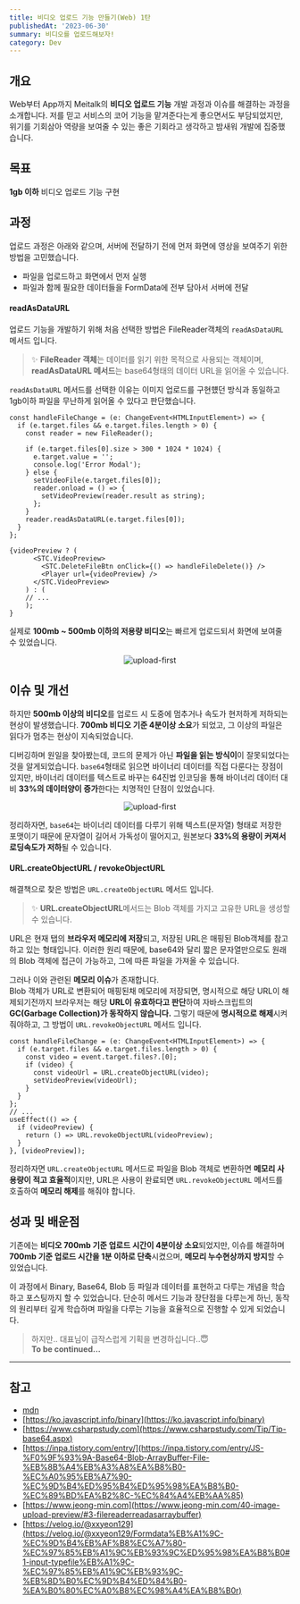```yaml
---
title: 비디오 업로드 기능 만들기(Web) 1탄
publishedAt: '2023-06-30'
summary: 비디오를 업로드해보자!
category: Dev
---
```


## 개요

Web부터 App까지 Meitalk의 **비디오 업로드 기능** 개발 과정과 이슈를 해결하는 과정을 소개합니다.
저를 믿고 서비스의 코어 기능을 맡겨준다는게 좋으면서도 부담되었지만, 위기를 기회삼아 역량을 보여줄 수 있는 좋은 기회라고 생각하고 밤새워 개발에 집중했습니다.

## 목표

**1gb 이하** 비디오 업로드 기능 구현

## 과정

업로드 과정은 아래와 같으며, 서버에 전달하기 전에 먼저 화면에 영상을 보여주기 위한 방법을 고민했습니다.

- 파일을 업로드하고 화면에서 먼저 실행
- 파일과 함께 필요한 데이터들을 FormData에 전부 담아서 서버에 전달

#### readAsDataURL

업로드 기능을 개발하기 위해 처음 선택한 방법은 FileReader객체의 `readAsDataURL` 메서드 입니다.

> ✨ **FileReader 객체**는 데이터를 읽기 위한 목적으로 사용되는 객체이며, **readAsDataURL 메서드**는 base64형태의 데이터 URL을 읽어올 수 있습니다.

`readAsDataURL` 메서드를 선택한 이유는 이미지 업로드를 구현헀던 방식과 동일하고 1gb이하 파일을 무난하게 읽어올 수 있다고 판단했습니다.

```tsx title="useUploadVideo.tsx" {3, 14}
const handleFileChange = (e: ChangeEvent<HTMLInputElement>) => {
  if (e.target.files && e.target.files.length > 0) {
    const reader = new FileReader();

    if (e.target.files[0].size > 300 * 1024 * 1024) {
      e.target.value = '';
      console.log('Error Modal');
    } else {
      setVideoFile(e.target.files[0]);
      reader.onload = () => {
        setVideoPreview(reader.result as string);
      };
    }
    reader.readAsDataURL(e.target.files[0]);
  }
};
```

```tsx title="uploadVideo.tsx"
{videoPreview ? (
      <STC.VideoPreview>
        <STC.DeleteFileBtn onClick={() => handleFileDelete()} />
        <Player url={videoPreview} />
      </STC.VideoPreview>
    ) : (
    // ...
    );
}
```

실제로 **100mb ~ 500mb 이하의 저용량 비디오**는 빠르게 업로드되서 화면에 보여줄 수 있었습니다.

<p align='center'>
  <img src='/blog/gif/upload-first.gif' width={800} alt='upload-first' />
</p>

## 이슈 및 개선

하지만 **500mb 이상의 비디오**를 업로드 시 도중에 멈추거나 속도가 현저하게 저하되는 현상이 발생했습니다.
**700mb 비디오 기준 4분이상 소요**가 되었고, 그 이상의 파일은 읽다가 멈추는 현상이 지속되었습니다.

디버깅하며 원일을 찾아봤는데, 코드의 문제가 아닌 **파일을 읽는 방식이**이 잘못되었다는 것을 알게되었습니다.
`base64`형태로 읽으면 바이너리 데이터를 직접 다룬다는 장점이 있지만, 바이너리 데이터를 텍스트로 바꾸는 64진법 인코딩을 통해 바이너리 데이터 대비
**33%의 데이터양이 증가**한다는 치명적인 단점이 있었습니다.

<p align='center'>
  <img src='/blog/issue.png' alt='upload-first' />
</p>

정리하자면, `base64`는 바이너리 데이터를 다루기 위해 텍스트(문자열) 형태로 저장한 포맷이기 때문에 문자열이 길어서 가독성이 떨어지고,
원본보다 **33%의 용량이 커져서 로딩속도가 저하**될 수 있습니다.

#### URL.createObjectURL / revokeObjectURL

해결책으로 찾은 방법은 `URL.createObjectURL` 메서드 입니다.

> ✨ **URL.createObjectURL**메서드는 Blob 객체를 가지고 고유한 URL을 생성할 수 있습니다.

URL은 현재 탭의 **브라우저 메모리에 저장**되고, 저장된 URL은 매핑된 Blob객체를 참고하고 있는 형태입니다.
이러한 원리 때문에, base64와 달리 짧은 문자열만으로도 원래의 Blob 객체에 접근이 가능하고, 그에 따른 파일을 가져올 수 있습니다.

그러나 이와 관련된 **메모리 이슈**가 존재합니다.<br/>
Blob 객체가 URL로 변환되어 매핑된채 메모리에 저장되면, 명시적으로 해당 URL이 해제되기전까지 브라우저는 해당 **URL이 유효하다고 판단**하여
자바스크립트의 **GC(Garbage Collection)가 동작하지 않습니다.**
그렇기 때문에 **명시적으로 해제**시켜줘야하고, 그 방법이 `URL.revokeObjectURL` 메서드 입니다.

```tsx title="useUploadVideo.tsx" {5, 13}
const handleFileChange = (e: ChangeEvent<HTMLInputElement>) => {
  if (e.target.files && e.target.files.length > 0) {
    const video = event.target.files?.[0];
    if (video) {
      const videoUrl = URL.createObjectURL(video);
      setVideoPreview(videoUrl);
    }
  }
};
// ...
useEffect(() => {
  if (videoPreview) {
    return () => URL.revokeObjectURL(videoPreview);
  }
}, [videoPreview]);
```

정리하자면 `URL.createObjectURL` 메서드로 파일을 Blob 객체로 변환하면 **메모리 사용량이 적고 효율적**이지만,
URL은 사용이 완료되면 `URL.revokeObjectURL` 메서드를 호출하여 **메모리 해제**를 해줘야 합니다.

## 성과 및 배운점

기존에는 **비디오 700mb 기준 업로드 시간이 4분이상 소요**되었지만, 이슈를 해결하며 **700mb 기준 업로드 시간을 1분 이하로 단축**시켰으며,
**메모리 누수현상까지 방지**할 수 있었습니다.

이 과정에서 Binary, Base64, Blob 등 파일과 데이터를 표현하고 다루는 개념을 학습하고 포스팅까지 할 수 있었습니다.
단순히 메서드 기능과 장단점을 다루는게 하닌, 동작의 원리부터 깊게 학습하며 파일을 다루는 기능을 효율적으로 진행할 수 있게 되었습니다.

> 하지만.. 대표님이 급작스럽게 기획을 변경하십니다..😇<br/> **To be continued...**

---

## 참고

- [mdn](https://developer.mozilla.org/ko/docs/Web/API/Blob#%EC%86%8D%EC%84%B1)
- [https://ko.javascript.info/binary](https://ko.javascript.info/binary)
- [https://www.csharpstudy.com](https://www.csharpstudy.com/Tip/Tip-base64.aspx)
- [https://inpa.tistory.com/entry/](https://inpa.tistory.com/entry/JS-%F0%9F%93%9A-Base64-Blob-ArrayBuffer-File-%EB%8B%A4%EB%A3%A8%EA%B8%B0-%EC%A0%95%EB%A7%90-%EC%9D%B4%ED%95%B4%ED%95%98%EA%B8%B0-%EC%89%BD%EA%B2%8C-%EC%84%A4%EB%AA%85)
- [https://www.jeong-min.com](https://www.jeong-min.com/40-image-upload-preview/#3-filereaderreadasarraybuffer)
- [https://velog.io/@xxyeon129](https://velog.io/@xxyeon129/Formdata%EB%A1%9C-%EC%9D%B4%EB%AF%B8%EC%A7%80-%EC%97%85%EB%A1%9C%EB%93%9C%ED%95%98%EA%B8%B0#1-input-typefile%EB%A1%9C-%EC%97%85%EB%A1%9C%EB%93%9C-%EB%8D%B0%EC%9D%B4%ED%84%B0-%EA%B0%80%EC%A0%B8%EC%98%A4%EA%B8%B0r)
